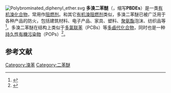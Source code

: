 {{for|PDB|蛋白質資料庫}}
[[File:Polybrominated_diphenyl_ether.svg|thumb]]
'''多溴二苯醚'''（{{lang-en|Polybrominated diphenyl ethers}}，缩写'''PBDEs'''）是一类[[有机溴化合物|有机溴化合物]]，常用作[[阻燃剂|阻燃剂]]。和其它[[有机溴阻燃剂|有机溴阻燃剂]]类似，多溴二苯醚已被广泛用于各种产品的防火，包括建筑材料、电子产品、家具、塑料、[[聚氨酯|聚氨酯]]泡沫、纺织品等<ref>{{cite journal | pmc = 3113369 | pmid=21591615 | doi=10.1021/es2007462 | volume=45 | issue=12 | title=Identification of flame retardants in polyurethane foam collected from baby products | year=2011 | journal=Environ. Sci. Technol. | pages=5323–31 |vauthors=Stapleton HM, Klosterhaus S, Keller A, Ferguson PL, van Bergen S, Cooper E, Webster TF, Blum A | bibcode=2011EnST...45.5323S }}</ref>。多溴二苯醚在结构上类似于[[多氯联苯|多氯联苯]]（PCBs）等[[多鹵代化合物|多鹵代化合物]]，同时也是一种[[持久性有機污染物|持久性有機污染物]]（POPs）<ref>{{Cite journal| doi = 10.1289/ehp.0901450| pmid = 20103495| year = 2010| last1 = Harley | first1 = K.| last2 = Marks | first2 = A.| last3 = Chevrier | first3 = J.| last4 = Bradman | first4 = A.| last5 = Sjödin | first5 = A.| last6 = Eskenazi | first6 = B.| title = PBDE Concentrations in Women's Serum and Fecundability.| journal = Environmental Health Perspectives| volume = 118| issue = 5| pages = 699–704| pmc = 2866688 }}</ref>。

== 参考文献 ==
{{reflist}}

[[Category:溴苯|Category:溴苯]]
[[Category:二苯醚|Category:二苯醚]]

{{aromatic-stub}}